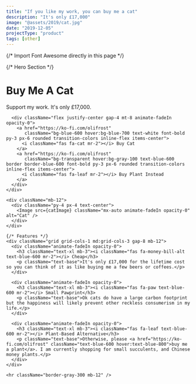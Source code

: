 ```yaml
---
title: "If you like my work, you can buy me a cat"
description: "It's only £17,000"
image: "@assets/2019/cat.jpg"
date: "2019-12-05"
projectType: "product"
tags: [other]
---
```


{/* Import Font Awesome directly in this page */}
<link rel="stylesheet" href="https://cdnjs.cloudflare.com/ajax/libs/font-awesome/6.4.0/css/all.min.css" 
      integrity="sha512-iecdLmaskl7CVkqkXNQ/ZH/XLlvWZOJyj7Yy7tcenmpD1ypASozpmT/E0iPtmFIB46ZmdtAc9eNBvH0H/ZpiBw==" 
      crossorigin="anonymous" referrerpolicy="no-referrer" />

<div className="bg-white text-black min-h-screen font-sans">
  <div className="container mx-auto px-4 py-12">
    {/* Hero Section */}
    <div className="text-center mb-8">
      <h1 className="text-4xl md:text-5xl font-medium animate-fadeIn opacity-0">Buy Me A Cat</h1>
      <p className="text-xl md:text-2xl animate-fadeIn opacity-0">Support my work. It's only £17,000.</p>
      
      <div className="flex justify-center gap-4 mt-8 animate-fadeIn opacity-0">
        <a href="https://ko-fi.com/olifrost" 
           className="bg-blue-600 hover:bg-blue-700 text-white font-bold py-3 px-6 rounded transition-colors inline-flex items-center">
          <i className="fas fa-cat mr-2"></i> Buy Cat
        </a>
        <a href="https://ko-fi.com/olifrost" 
           className="bg-transparent hover:bg-gray-100 text-blue-600 border border-blue-600 font-bold py-3 px-6 rounded transition-colors inline-flex items-center">
          <i className="fas fa-leaf mr-2"></i> Buy Plant Instead
        </a>
      </div>
    </div>

    <div className="mb-12">
      <div className="py-4 px-4 text-center">
        <Image src={catImage} className="mx-auto animate-fadeIn opacity-0" alt="Cat" />
      </div>
    </div>

    {/* Features */}
    <div className="grid grid-cols-1 md:grid-cols-3 gap-8 mb-12">
      <div className="animate-fadeIn opacity-0">
        <h3 className="text-xl mb-3"><i className="fas fa-money-bill-alt text-blue-600 mr-2"></i> Cheap</h3>
        <p className="text-base">It's only £17,000 for the lifetime cost so you can think of it as like buying me a few beers or coffees.</p>
      </div>

      <div className="animate-fadeIn opacity-0">
        <h3 className="text-xl mb-3"><i className="fas fa-paw text-blue-600 mr-2"></i> Small Pawprint</h3>
        <p className="text-base">Ok cats do have a large carbon footprint but the happiness will likely prevent other reckless consumerism in my life.</p>
      </div>

      <div className="animate-fadeIn opacity-0">
        <h3 className="text-xl mb-3"><i className="fas fa-leaf text-blue-600 mr-2"></i> Plant-Based Alternative</h3>
        <p className="text-base">Otherwise, please <a href="https://ko-fi.com/olifrost" className="text-blue-600 hover:text-blue-800">buy me a plant</a>. I am currently shopping for small succulents, and Chinese money plants.</p>
      </div>
    </div>

    <hr className="border-gray-300 mb-12" />
  </div>
</div>

<style>
{`
@keyframes fadeIn {
  from { opacity: 0; }
  to { opacity: 1; }
}

.animate-fadeIn {
  animation: fadeIn 2s forwards;
  animation-delay: 0.5s;
}
`}
</style>
